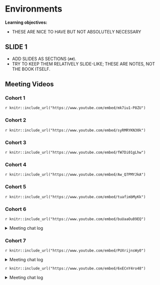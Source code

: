 # Environments

**Learning objectives:**

- THESE ARE NICE TO HAVE BUT NOT ABSOLUTELY NECESSARY

## SLIDE 1

- ADD SLIDES AS SECTIONS (`##`).
- TRY TO KEEP THEM RELATIVELY SLIDE-LIKE; THESE ARE NOTES, NOT THE BOOK ITSELF.

## Meeting Videos

### Cohort 1

`r knitr::include_url("https://www.youtube.com/embed/mk7iu1-P8ZU")`

### Cohort 2

`r knitr::include_url("https://www.youtube.com/embed/syRMRYKN30k")`

### Cohort 3

`r knitr::include_url("https://www.youtube.com/embed/fW7Di01gLhw")`

### Cohort 4

`r knitr::include_url("https://www.youtube.com/embed/Aw_Q7PMYJkA")`

### Cohort 5

`r knitr::include_url("https://www.youtube.com/embed/tuafimbMyKk")`

### Cohort 6

`r knitr::include_url("https://www.youtube.com/embed/buUaaOu89EQ")`

<details>
<summary> Meeting chat log </summary>

```
00:08:41	Arthur Shaw:	Hello, everyone!
00:21:31	Federica Gazzelloni:	?walk: Apply a function to each element of a list or atomic vector
00:23:15	Federica Gazzelloni:	?caller_env: Get properties of the current or caller frame
00:24:56	Trevin:	purrr::walk(x, function(x, ce, ace = rlang::caller_env()) {
  .ce <- rlang::caller_env()
  message("Internal: ")
  print(.ce)
  message("Argument: ")
  print(ace)
  message("External: ")
  print(ce)
  message("Internal: ",paste0(ls(.ce), collapse = "\n"))
  message("Argument: ",paste0(ls(ace), collapse = "\n"))
  message("External: ",paste0(ls(ce), collapse = "\n"))
}, ce = rlang::caller_env())
00:29:39	Federica Gazzelloni:	??iwalk: Apply a function to each element of a vector, and its index
00:35:30	Arthur Shaw:	https://magrittr.tidyverse.org/reference/tee.html
00:36:05	Federica Gazzelloni:	?`%T>%`
00:46:59	Trevin:	?eval
01:06:03	Federica Gazzelloni:	https://cran.r-project.org/web/packages/withr/index.html
01:09:21	Federica Gazzelloni:	https://github.com/r-lib/withr
01:10:38	Trevin:	I'm okay if we meet next week
01:10:53	Oluwafemi Oyedele:	I am ok with next week
```
</details>

### Cohort 7

`r knitr::include_url("https://www.youtube.com/embed/PUXrijnsWy0")`

<details>
<summary>Meeting chat log</summary>
```
00:06:49	Ryan Honomichl:	https://r4ds.github.io/bookclub-Advanced_R/QandA/docs/environments.html
```
</details>

`r knitr::include_url("https://www.youtube.com/embed/6xECnY4ro48")`

<details>
<summary>Meeting chat log</summary>
```
00:14:44	collinberke:	https://ivelasq.rbind.io/blog/macos-rig/index.html
00:21:10	collinberke:	https://github.com/tidyverse/dplyr/blob/main/NAMESPACE
01:00:21	collinberke:	https://r4ds.hadley.nz/iteration.html
```
</details>
